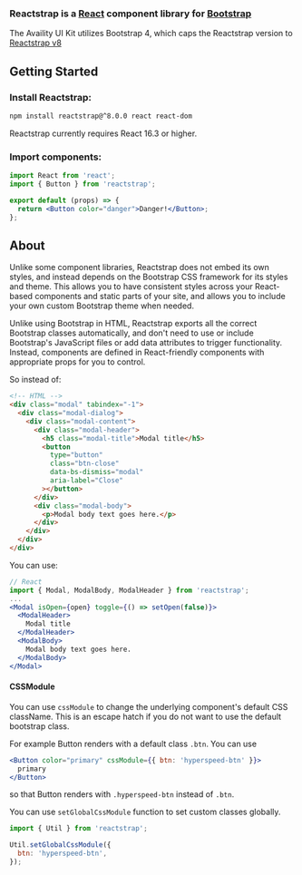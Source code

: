 <!-- reactstrap-installation.stories.mdx -->


<Meta title="3rd Party/Reactstrap/Installation" />

### Reactstrap is a [React](https://reactjs.org) component library for [Bootstrap](https://getbootstrap.com)

The Availity UI Kit utilizes Bootstrap 4, which caps the Reactstrap version to [Reactstrap v8](https://deploy-preview-2356--reactstrap.netlify.app/)

## Getting Started

### Install Reactstrap:

```sh
npm install reactstrap@^8.0.0 react react-dom
```

Reactstrap currently requires React 16.3 or higher.

### Import components:

```jsx
import React from 'react';
import { Button } from 'reactstrap';

export default (props) => {
  return <Button color="danger">Danger!</Button>;
};
```

## About

Unlike some component libraries, Reactstrap does not embed its own styles, and instead depends on the Bootstrap CSS framework for its styles and theme.
This allows you to have consistent styles across your React-based components and static parts of your site, and allows you to include your own custom Bootstrap theme when needed.

Unlike using Bootstrap in HTML, Reactstrap exports all the correct Bootstrap classes automatically, and don't need to use or include Bootstrap's JavaScript files or add data attributes to trigger functionality. Instead, components are defined in React-friendly components with appropriate props for you to control.

So instead of:

```html
<!-- HTML -->
<div class="modal" tabindex="-1">
  <div class="modal-dialog">
    <div class="modal-content">
      <div class="modal-header">
        <h5 class="modal-title">Modal title</h5>
        <button
          type="button"
          class="btn-close"
          data-bs-dismiss="modal"
          aria-label="Close"
        ></button>
      </div>
      <div class="modal-body">
        <p>Modal body text goes here.</p>
      </div>
    </div>
  </div>
</div>
```

You can use:

```jsx
// React
import { Modal, ModalBody, ModalHeader } from 'reactstrap';
...
<Modal isOpen={open} toggle={() => setOpen(false)}>
  <ModalHeader>
    Modal title
  </ModalHeader>
  <ModalBody>
    Modal body text goes here.
  </ModalBody>
</Modal>

```

#### CSSModule

You can use `cssModule` to change the underlying component's default CSS className. This is an escape hatch
if you do not want to use the default bootstrap class.

For example Button renders with a default class `.btn`. You can use

```jsx
<Button color="primary" cssModule={{ btn: 'hyperspeed-btn' }}>
  primary
</Button>
```

so that Button renders with `.hyperspeed-btn` instead of `.btn`.

You can use `setGlobalCssModule` function to set custom classes globally.

```jsx
import { Util } from 'reactstrap';

Util.setGlobalCssModule({
  btn: 'hyperspeed-btn',
});
```